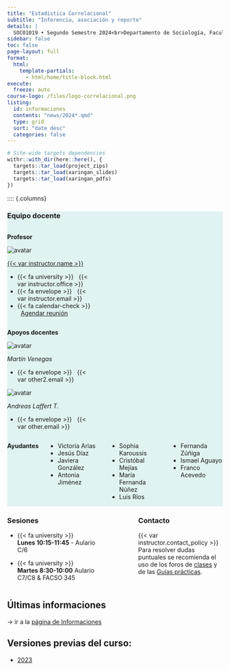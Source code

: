 ```yaml
---
title: "Estadística Correlacional"
subtitle: "Inferencia, asociación y reporte"
details: |
  SOC01019 • Segundo Semestre 2024<br>Departamento de Sociología, Facultad de Ciencias Sociales<br>Universidad de Chile
sidebar: false
toc: false
page-layout: full
format:
  html:
    template-partials:
      - html/home/title-block.html
execute:
  freeze: auto   
course-logo: /files/logo-correlacional.png
listing:
  id: informaciones
  contents: "news/2024*.qmd"
  type: grid
  sort: "date desc"
  categories: false
---
```


```r
# Site-wide targets dependencies
withr::with_dir(here::here(), {
  targets::tar_load(project_zips)
  targets::tar_load(xaringan_slides)
  targets::tar_load(xaringan_pdfs)
})
```

:::: {.columns}

:::: {style="background-color: #E1F2F2"}

### Equipo docente
::: {.column width="40%"}


**Profesor**

<div class="image-cropper">
  <img src="https://ucampus.uchile.cl/d/r/usuario/ff/ffd4a9d15a5239c0a425a58a798889c8/perfil/bf49d6261628eb095bcaec76eda1e0d1.jpg" alt="avatar" class="profile-pic">
</div>



[{{< var instructor.name >}}]({{< var instructor.url >}})

- {{< fa university >}} &nbsp; {{< var instructor.office >}}
- {{< fa envelope >}} &nbsp; {{< var instructor.email >}}
- {{< fa calendar-check >}} &nbsp; [Agendar reunión]({{< var instructor.appointment_url >}})

:::

::: {.column width="10%"}

:::

::: {.column width="38%"}

**Apoyos docentes**

<div class="image-cropper">
  <img src="/slides/img/martin.png" alt="avatar" class="profile-pic">
</div>

*Martín Venegas*

- {{< fa envelope >}} &nbsp; {{< var other2.email >}}

<div class="image-cropper">
  <img src="https://ucampus.uchile.cl/d/r/usuario/5b/5b662afdc07fea74ce535d3c5e29712e/perfil/f812fd6a269ed14b58c1e61866f47274.jpg" alt="avatar" class="profile-pic">
</div>


*Andreas Laffert T.*

- {{< fa envelope >}} &nbsp; {{< var other.email >}}

:::

:::: {.columns}

**Ayudantes**

::: {.column width="32%"}

- Victoria Arias
- Jesús Díaz
- Javiera González
- Antonia Jiménez
:::

::: {.column width="32%"}
- Sophia Karoussis
- Cristóbal Mejías
- María Fernanda Núñez
- Luis Ríos
:::

::: {.column width="32%"}
- Fernanda Zúñiga
- Ismael Aguayo
- Franco Acevedo
:::

::::
::::

:::: {.columns}

::: {.column width="40%"}
### Sesiones

- {{< fa university >}} &nbsp; **Lunes 10:15-11:45** - Aulario C/6

- {{< fa university >}} &nbsp; **Martes 8:30-10:00** Aulario C7/C8 & FACSO 345
:::

::: {.column width="10%"}

:::

::: {.column width="38%"}
### Contacto

{{< var instructor.contact_policy >}}
Para resolver dudas puntuales se recomienda el uso de los foros de [clases](/content/foro-clases.qmd) y de las [Guías prácticas](/assignment/foro-practicos.qmd).
:::

::::


## Últimas informaciones

::: {#informaciones}
:::

-> ir a la [página de Informaciones](/news/index.qmd)


## Versiones previas del curso:

- [2023](https://2023--correlacional.netlify.app/)


